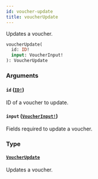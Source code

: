 ```yaml
---
id: voucher-update
title: voucherUpdate
---
```


Updates a voucher.

```graphql
voucherUpdate(
  id: ID!
  input: VoucherInput!
): VoucherUpdate

```

### Arguments

#### `id` ([`ID!`](/developer/api-reference/scalars/id))

ID of a voucher to update.

#### `input` ([`VoucherInput!`](/developer/api-reference/inputs/voucher-input))

Fields required to update a voucher.

### Type

#### [`VoucherUpdate`](/developer/api-reference/objects/voucher-update)

Updates a voucher.
